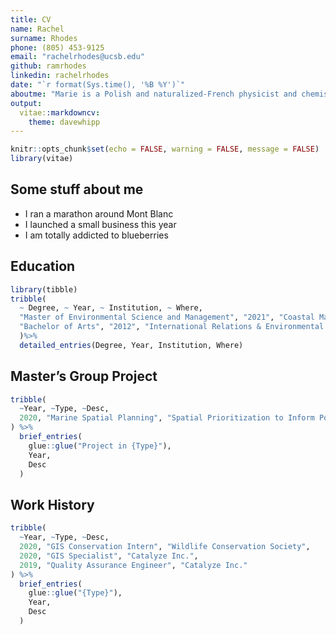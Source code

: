 ```yaml
---
title: CV
name: Rachel
surname: Rhodes
phone: (805) 453-9125
email: "rachelrhodes@ucsb.edu"
github: ramrhodes
linkedin: rachelrhodes
date: "`r format(Sys.time(), '%B %Y')`"
aboutme: "Marie is a Polish and naturalized-French physicist and chemist who conducts pioneering research on radioactivity."
output: 
  vitae::markdowncv:
    theme: davewhipp
---
```


```r
knitr::opts_chunk$set(echo = FALSE, warning = FALSE, message = FALSE)
library(vitae)
```

## Some stuff about me

 * I ran a marathon around Mont Blanc
 * I launched a small business this year
 * I am totally addicted to blueberries

## Education

```r
library(tibble)
tribble(
  ~ Degree, ~ Year, ~ Institution, ~ Where,
  "Master of Environmental Science and Management", "2021", "Coastal Marine Resource Management", "Bren School of Environmental Science & Management – University of California, Santa Barbara (UCSB)",
  "Bachelor of Arts", "2012", "International Relations & Environmental Studies", "Tufts University", 
  )%>% 
  detailed_entries(Degree, Year, Institution, Where)
```

## Master's Group Project

```r
tribble(
  ~Year, ~Type, ~Desc,
  2020, "Marine Spatial Planning", "Spatial Prioritization to Inform Policy Recommendations for Sharks and Rays in Mozambique "
) %>% 
  brief_entries(
    glue::glue("Project in {Type}"),
    Year, 
    Desc
  )
```

## Work History

```r
tribble(
  ~Year, ~Type, ~Desc,
  2020, "GIS Conservation Intern", "Wildlife Conservation Society",
  2020, "GIS Specialist", "Catalyze Inc.",
  2019, "Quality Assurance Engineer", "Catalyze Inc."
) %>% 
  brief_entries(
    glue::glue("{Type}"),
    Year, 
    Desc
  )
```